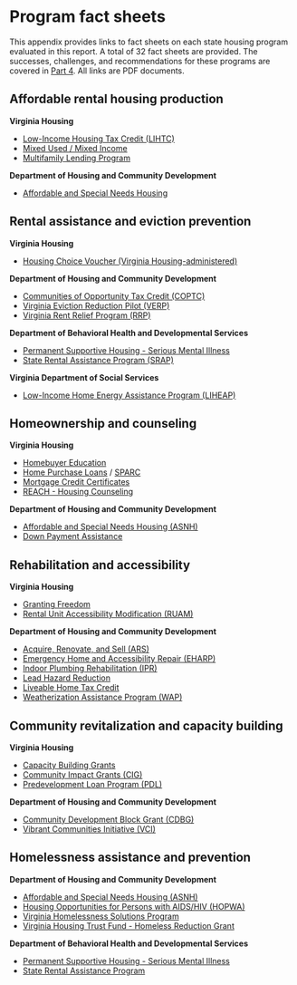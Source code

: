 # Program fact sheets {#appendix-factsheets}

::: {.open data-latex=""}
This appendix provides links to fact sheets on each state housing program evaluated in this report. A total of 32 fact sheets are provided. The successes, challenges, and recommendations for these programs are covered in [Part 4](#part-4). All links are PDF documents.
:::

## Affordable rental housing production

**Virginia Housing**

* [Low-Income Housing Tax Credit (LIHTC)](pdf/vh-lihtc.pdf)
* [Mixed Used / Mixed Income](pdf/vh-conloan.pdf)
* [Multifamily Lending Program](pdf/vh-conloan.pdf)

**Department of Housing and Community Development**

* [Affordable and Special Needs Housing](pdf/dhcd-asnh.pdf)

## Rental assistance and eviction prevention

**Virginia Housing**

* [Housing Choice Voucher (Virginia Housing-administered)](pdf/vh-hcv.pdf)

**Department of Housing and Community Development**

* [Communities of Opportunity Tax Credit (COPTC)](pdf/dhcd-coptc.pdf)
* [Virginia Eviction Reduction Pilot (VERP)](pdf/dhcd-verp.pdf)
* [Virginia Rent Relief Program (RRP)](pdf/dhcd-rrp.pdf)

**Department of Behavioral Health and Developmental Services**

* [Permanent Supportive Housing - Serious Mental Illness](pdf/dbhds-psh.pdf)
* [State Rental Assistance Program (SRAP)](pdf/dbhds-srap.pdf)

**Virginia Department of Social Services**

* [Low-Income Home Energy Assistance Program (LIHEAP)](pdf/dss-liheap.pdf)

## Homeownership and counseling

**Virginia Housing**

* [Homebuyer Education](pdf/vh-homebuyered.pdf)
* [Home Purchase Loans](pdf/vh-homepurch.pdf) / [SPARC](pdf/vh-sparc.pdf)
* [Mortgage Credit Certificates](pdf/vh-mcc.pdf)
* [REACH - Housing Counseling](pdf/vh-reach.pdf)

**Department of Housing and Community Development**

* [Affordable and Special Needs Housing (ASNH)](pdf/dhcd-asnh.pdf)
* [Down Payment Assistance](pdf/dhcd-dpa.pdf)

## Rehabilitation and accessibility

**Virginia Housing**

* [Granting Freedom](pdf/vh-gfree.pdf)
* [Rental Unit Accessibility Modification (RUAM)](pdf/vh-ruam.pdf)

**Department of Housing and Community Development**

* [Acquire, Renovate, and Sell (ARS)](pdf/dhcd-ars.pdf)
* [Emergency Home and Accessibility Repair (EHARP)](pdf/dhcd-eharp.pdf)
* [Indoor Plumbing Rehabilitation (IPR)](pdf/dhcd-ipr.pdf)
* [Lead Hazard Reduction](pdf/dhcd-lhr.pdf)
* [Liveable Home Tax Credit](pdf/dhcd-lhtc.pdf)
* [Weatherization Assistance Program (WAP)](pdf/dhcd-wap.pdf)

## Community revitalization and capacity building

**Virginia Housing**

* [Capacity Building Grants](pdf/vh-capbuild.pdf)
* [Community Impact Grants (CIG)](pdf/vh-cig.pdf)
* [Predevelopment Loan Program (PDL)](pdf/vh-pdl.pdf)

**Department of Housing and Community Development**

* [Community Development Block Grant (CDBG)](pdf/dhcd-cdbg.pdf)
* [Vibrant Communities Initiative (VCI)](pdf/dhcd-vci.pdf)

## Homelessness assistance and prevention

**Department of Housing and Community Development**

* [Affordable and Special Needs Housing (ASNH)](pdf/dhcd-asnh.pdf)
* [Housing Opportunities for Persons with AIDS/HIV (HOPWA)](pdf/dhcd-hopwa.pdf)
* [Virginia Homelessness Solutions Program](pdf/dhcd-vhsp.pdf)
* [Virginia Housing Trust Fund - Homeless Reduction Grant](pdf/dhcd-htfhrg.pdf)

**Department of Behavioral Health and Developmental Services**

* [Permanent Supportive Housing - Serious Mental Illness](pdf/dbhds-psh.pdf)
* [State Rental Assistance Program](pdf/dbhds-srap.pdf)